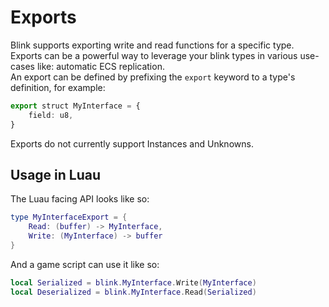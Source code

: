 
# Exports
Blink supports exporting write and read functions for a specific type.<br/>
Exports can be a powerful way to leverage your blink types in various use-cases like: automatic ECS replication.<br/>
An export can be defined by prefixing the `export` keyword to a type's definition, for example:
```ts copy
export struct MyInterface = {
    field: u8,
}
```

<Callout type="info">
    Exports do not currently support Instances and Unknowns.
</Callout>

## Usage in Luau
The Luau facing API looks like so:
```lua
type MyInterfaceExport = {
    Read: (buffer) -> MyInterface,
    Write: (MyInterface) -> buffer
}
```
And a game script can use it like so:
```lua filename="example.lua" copy
local Serialized = blink.MyInterface.Write(MyInterface)
local Deserialized = blink.MyInterface.Read(Serialized)
```